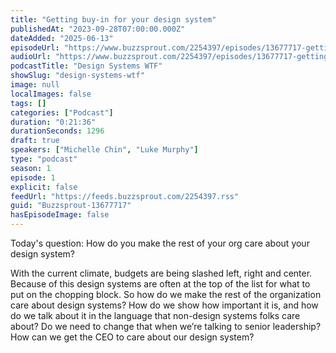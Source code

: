 ```yaml
---
title: "Getting buy-in for your design system"
publishedAt: "2023-09-28T07:00:00.000Z"
dateAdded: "2025-06-13"
episodeUrl: "https://www.buzzsprout.com/2254397/episodes/13677717-getting-buy-in-for-your-design-system.mp3"
audioUrl: "https://www.buzzsprout.com/2254397/episodes/13677717-getting-buy-in-for-your-design-system.mp3"
podcastTitle: "Design Systems WTF"
showSlug: "design-systems-wtf"
image: null
localImages: false
tags: []
categories: ["Podcast"]
duration: "0:21:36"
durationSeconds: 1296
draft: true
speakers: ["Michelle Chin", "Luke Murphy"]
type: "podcast"
season: 1
episode: 1
explicit: false
feedUrl: "https://feeds.buzzsprout.com/2254397.rss"
guid: "Buzzsprout-13677717"
hasEpisodeImage: false
---
```

Today's question: How do you make the rest of your org care about your design system?  
  
With the current climate, budgets are being slashed left, right and center. Because of this design systems are often at the top of the list for what to put on the chopping block. So how do we make the rest of the organization care about design systems? How do we show how important it is, and how do we talk about it in the language that non-design systems folks care about? Do we need to change that when we’re talking to senior leadership? How can we get the CEO to care about our design system?
